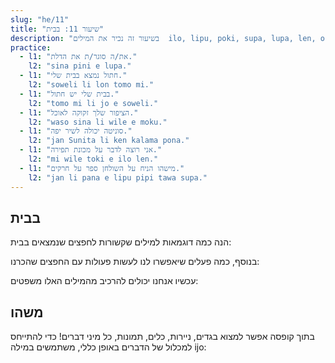 ```yaml
---
slug: "he/11"
title: "שיעור 11: בבית"
description: "בשיעור זה נכיר את המילים  ilo, lipu, poki, supa, lupa, len, open, pini, jo, ijo!"
practice:
  - l1: "את/ה סוגר/ת את הדלת."
    l2: "sina pini e lupa."
  - l1: "חתול נמצא בבית שלי."
    l2: "soweli li lon tomo mi."
  - l1: "בבית שלי יש חתול."
    l2: "tomo mi li jo e soweli."
  - l1: "הציפור שלך זקוקה לאוכל."
    l2: "waso sina li wile e moku."
  - l1: "סוניטה יכולה לשיר יפה."
    l2: "jan Sunita li ken kalama pona."
  - l1: "אני רוצה לדבר על מכונת תפירה."
    l2: "mi wile toki e ilo len."
  - l1: "מישהו הניח על השולחן ספר על חרקים."
    l2: "jan li pana e lipu pipi tawa supa."
---
```




## בבית

הנה כמה דוגמאות למילים שקשורות לחפצים שנמצאים בבית:

<List>
  <Word sl="ilo" m="כלי או מכשיר כמו פטיש, מזלג, טלפון או אפליקציה" />
  <Word sl="lipu" m="חפץ שטוח כמו נייר, כרטיס, ספר או דף באתר אינטרנט" />
  <Word sl="poki" m="כלי קיבול כמו מיכל, קופסה, מגירה או בקבוק" />
  <Word sl="supa" m="משטח אופקי כמו מדף, שולחן או ספה" />
  <Word sl="lupa" m="פתח כלשהו כמו דלת, חלון או בור" />
  <Word sl="len" m="כיסוי כלשהו כמו בגד, נעל או שמיכה" />
</List>

בנוסף, כמה פעלים שיאפשרו לנו לעשות פעולות עם החפצים שהכרנו:

<List>
  <Word sl="open" m="להתחיל, לפתוח, להפעיל" />
  <Word sl="pini" m="לסיים, לסגור, לכבות" />
  <Word sl="jo" m="להכיל, לכלול, להחזיק במשהו" />
</List>

עכשיו אנחנו יכולים להרכיב מהמילים האלו משפטים:

<List>
  <Sentence sl="mi open e lupa." m="אני פותח את הדלת." />
  <Sentence sl="jan li pini e poki moku." m="האיש סוגר את המקרר." />
  <Sentence sl="lipu li lon supa lape." m="הספר על המיטה." />
  <Sentence sl="poki mi li ken jo e len." m="המגירה שלי מכילה בגדים (יש בגדים במגירה שלי)." />
  <Sentence sl="ilo mi li wile e wawa." m="הטלפון שלי זקוק לחשמל." />
</List>

## משהו

בתוך קופסה אפשר למצוא בגדים, ניירות, כלים, תמונות, כל מיני דברים! כדי להתייחס למכלול של הדברים באופן כללי, משתמשים במילה ijo:

<List>
  <Word sl="ijo" m="משהו, דבר כלשהו" />
  <Sentence sl="poki li jo e ijo." m="יש משהו בקופסה." />
  <Sentence sl="jan li sitelen e ijo suwi." m="מישהו/י מצייר/ת משהו חמוד." />
  <Sentence sl="mi wile toki e ijo kasi." m="אני רוצה לדבר על משהו שקשור בפרחים." />
</List>

<Practice exercises={frontmatter.practice} />

